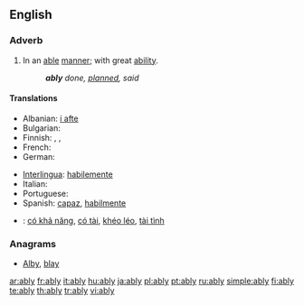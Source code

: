 ==English==

===Adverb===
{{en-adv}}

# In an [[able]] [[manner]]; with great [[ability]].
#: '''''ably''' done, [[planned]], said''

====Translations====
{{trans-top|with great ability}}
* Albanian: [[i afte]]
* Bulgarian: {{t|bg|умело, ловко, сръчно, компетентно        |sc=Cyrl}}
* Finnish: {{t|fi|pontevasti}},  {{t-|fi|taitavasti}},  {{t+|fi|hyvin}}
* French: {{t+|fr|habilement}}
* German: {{t+|de|fähig}}
{{trans-mid}}
* [[Interlingua]]: [[habilemente]]
* Italian: {{t+|it|abilmente}}
* Portuguese: {{t+|pt|habilmente}}
* Spanish: [[capaz]], [[habilmente]]
{{trans-bottom}}

{{checktrans-top}}
* {{ttbc|Vietnamese}}: [[có khả năng]], [[có tài]], [[khéo léo]], [[tài tình]]
{{trans-bottom}}

===Anagrams===
* [[Alby#English|Alby]], [[blay#English|blay]]

[[ar:ably]]
[[fr:ably]]
[[it:ably]]
[[hu:ably]]
[[ja:ably]]
[[pl:ably]]
[[pt:ably]]
[[ru:ably]]
[[simple:ably]]
[[fi:ably]]
[[te:ably]]
[[th:ably]]
[[tr:ably]]
[[vi:ably]]